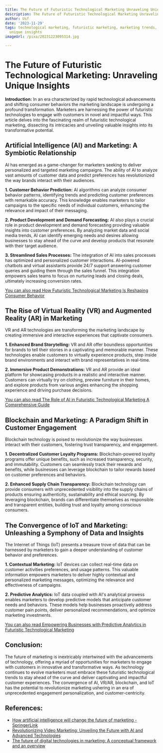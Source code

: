 ```yaml
---
title: The Future of Futuristic Technological Marketing Unraveling Unique Insights
description: The Future of Futuristic Technological Marketing Unraveling Unique Insights
author: Usf
date: '2023-11-29'
tags: technological marketing, futuristic marketing, marketing trends, future technology,
  unique insights
imageUrl: /pixa/20231223095314.jpg

---
```

#  The Future of Futuristic Technological Marketing: Unraveling Unique Insights

**Introduction:**
In an era characterized by rapid technological advancements and shifting consumer behaviors the marketing landscape is undergoing  a profound transformation. Marketers are  harnessing the power of futuristic  technologies to engage  with customers in novel and impactful ways. This article delves into the fascinating realm of futuristic technological  marketing, dissecting its intricacies and unveiling  valuable  insights into its transformative potential.

## Artificial Intelligence (AI) and Marketing: A Symbiotic  Relationship
AI has emerged as a game-changer for marketers  seeking to deliver personalized and targeted marketing campaigns. The ability of AI to analyze vast  amounts of customer data and predict preferences has revolutionized the way brands interact with their audiences.

**1.  Customer Behavior  Prediction:**
AI algorithms can analyze consumer behavior patterns, identifying trends and predicting customer preferences with remarkable accuracy.  This knowledge enables marketers to tailor campaigns to the specific needs of individual customers, enhancing the relevance and impact of  their messaging.

**2.  Product Development and Demand Forecasting:**
AI also plays  a crucial role in product development and demand forecasting  providing valuable insights into customer  preferences. By analyzing market  data and social media trends, AI can identify emerging needs and desires allowing businesses to  stay ahead of  the curve and develop products that resonate with their target audience.

**3. Streamlined Sales Processes:**
The integration of  AI into sales processes has optimized and personalized customer interactions. AI-powered chatbots and virtual assistants  provide 24/7 support answering customer queries and guiding them through the  sales funnel. This integration empowers sales teams to focus on nurturing leads and  closing deals, ultimately increasing conversion rates.

[You can also read How Futuristic Technological  Marketing  Is Reshaping Consumer Behavior](How%20Futuristic%20Technological%20Marketing%20Is%20Reshaping%20Consumer%20Behavior)


## The Rise  of Virtual Reality  (VR) and Augmented Reality (AR) in Marketing
VR and  AR technologies are transforming  the marketing landscape by creating immersive and interactive experiences that captivate consumers.

**1. Enhanced Brand Storytelling:**
VR and AR offer boundless opportunities for brands to  tell their stories in a captivating and memorable manner.  These technologies enable customers to virtually experience  products,  step inside brand environments and interact with brand representatives in real-time.

**2. Immersive Product  Demonstrations:**
VR and AR provide an ideal platform for  showcasing products in a  realistic and interactive manner. Customers can virtually try on clothing, preview furniture in their homes, and explore products from  various angles enhancing the shopping experience and driving purchase decisions.

[You can also read The Role  of AI in Futuristic Technological Marketing A Comprehensive Guide](The%20Role%20of%20AI%20in%20Futuristic%20Technological%20Marketing%20A%20Comprehensive%20Guide)


## Blockchain and  Marketing: A Paradigm Shift in  Customer Engagement
Blockchain technology is poised to revolutionize the way businesses interact with their customers, fostering trust transparency,  and engagement.

**1. Decentralized  Customer Loyalty Programs:**
Blockchain-powered loyalty programs offer unique  benefits, such as increased transparency, security, and immutability. Customers can seamlessly track  their rewards and benefits, while businesses can leverage blockchain to tailor  rewards based on customer preferences and  behaviors.

**2. Enhanced Supply Chain Transparency:**
Blockchain technology can provide consumers with unprecedented visibility into the supply chains of products ensuring authenticity, sustainability and ethical sourcing.  By leveraging  blockchain, brands can differentiate themselves as responsible and transparent entities, building trust and loyalty among conscious consumers.

## The Convergence of IoT and Marketing: Unleashing a Symphony of Data and Insights
The Internet of Things (IoT) presents a treasure trove of data that can be harnessed by marketers  to gain a deeper understanding of customer behavior and preferences.

**1.  Contextual  Marketing:**
IoT  devices  can collect  real-time data on customer activities preferences, and usage patterns. This valuable information empowers marketers to deliver highly contextual  and  personalized  marketing messages, optimizing the relevance and  effectiveness of campaigns.

**2. Predictive Analytics:**
IoT data coupled with  AI's analytical prowess enables marketers to develop predictive models that anticipate customer needs and behaviors. These models help businesses proactively address customer pain points, deliver personalized recommendations, and optimize marketing investments.

[You can also read Empowering Businesses with Predictive Analytics in Futuristic Technological Marketing](Empowering%20Businesses%20with%20Predictive%20Analytics%20in%20Futuristic%20Technological%20Marketing)


## Conclusion:
The future of  marketing is inextricably intertwined with the advancements of technology, offering a myriad  of opportunities for marketers to engage with customers in innovative and transformative ways. As technology  continues to evolve marketers must embrace  these futuristic technological  trends to stay ahead of the  curve and deliver captivating and impactful customer experiences. The convergence of AI, VR/AR, blockchain,  and IoT has the potential to revolutionize marketing ushering in an era of unprecedented engagement personalization, and customer-centricity.

## References:
- [How artificial intelligence will change the future of marketing - SpringerLink](https://link.springer.com/article/10.1007/s11747-019-00696-0)
- [Revolutionizing Video Marketing: Unveiling the Future with AI and Advanced Technologies](https://www.linkedin.com/pulse/revolutionizing-video-marketing-unveiling-future-ai)
- [The future of digital technologies in marketing: A conceptual framework and an overview](https://dspace.mit.edu/handle/1721.1/146360)

